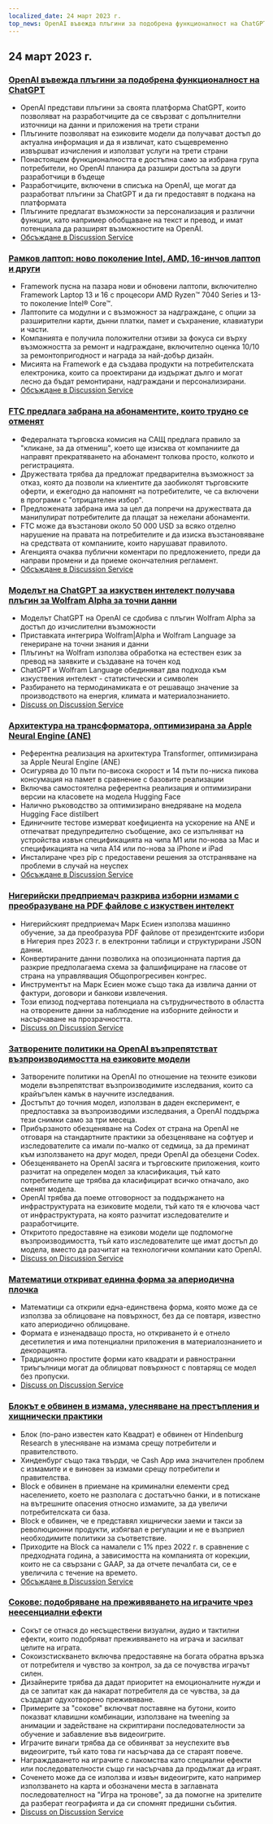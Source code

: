 ```yaml
---
localized_date: 24 март 2023 г.
top_news: OpenAI въвежда плъгини за подобрена функционалност на ChatGPT
---
```




<CallToAction />

<Steps>

## 24 март 2023 г.

### [OpenAI въвежда плъгини за подобрена функционалност на ChatGPT](https://openai.com/blog/chatgpt-plugins)

- OpenAI представи плъгини за своята платформа ChatGPT, които позволяват на разработчиците да се свързват с допълнителни източници на данни и приложения на трети страни
- Плъгините позволяват на езиковите модели да получават достъп до актуална информация и да я извличат, като същевременно извършват изчисления и използват услуги на трети страни
- Понастоящем функционалността е достъпна само за избрана група потребители, но OpenAI планира да разшири достъпа за други разработчици в бъдеще
- Разработчиците, включени в списъка на OpenAI, ще могат да разработват плъгини за ChatGPT и да ги предоставят в подкана на платформата
- Плъгините предлагат възможности за персонализация и различни функции, като например обобщаване на текст и превод, и имат потенциала да разширят възможностите на OpenAI.
- [Обсъждане в Discussion Service](http://news.ycombinator.com/item?id=35277677)

### [Рамков лаптоп: ново поколение Intel, AMD, 16-инчов лаптоп и други](https://frame.work/)

- Framework пусна на пазара нови и обновени лаптопи, включително Framework Laptop 13 и 16 с процесори AMD Ryzen™ 7040 Series и 13-то поколение Intel® Core™.
- Лаптопите са модулни и с възможност за надграждане, с опции за разширителни карти, дънни платки, памет и съхранение, клавиатури и части.
- Компанията е получила положителни отзиви за фокуса си върху възможността за ремонт и надграждане, включително оценка 10/10 за ремонтопригодност и награда за най-добър дизайн.
- Мисията на Framework е да създава продукти на потребителската електроника, които са проектирани да издържат дълго и могат лесно да бъдат ремонтирани, надграждани и персонализирани.
- [Обсъждане в Discussion Service](http://news.ycombinator.com/item?id=35277660)

### [FTC предлага забрана на абонаментите, които трудно се отменят](https://www.theverge.com/2023/3/23/23652373/ftc-click-to-cancel-subscription-service-dark-patterns-ban)

- Федералната търговска комисия на САЩ предлага правило за "кликане, за да отмениш", което ще изисква от компаниите да направят прекратяването на абонамент толкова просто, колкото и регистрацията.
- Дружествата трябва да предложат предварителна възможност за отказ, която да позволи на клиентите да заобиколят търговските оферти, и ежегодно да напомнят на потребителите, че са включени в програми с "отрицателен избор".
- Предложената забрана има за цел да попречи на дружествата да манипулират потребителите да плащат за нежелани абонаменти.
- FTC може да възстанови около 50 000 USD за всяко отделно нарушение на правата на потребителите и да изиска възстановяване на средствата от компаниите, които нарушават правилото.
- Агенцията очаква публични коментари по предложението, преди да направи промени и да приеме окончателния регламент.
- [Обсъждане в Discussion Service](http://news.ycombinator.com/item?id=35274519)

### [Моделът на ChatGPT за изкуствен интелект получава плъгин за Wolfram Alpha за точни данни](https://writings.stephenwolfram.com/2023/03/chatgpt-gets-its-wolfram-superpowers/)

- Моделът ChatGPT на OpenAI се сдобива с плъгин Wolfram Alpha за достъп до изчислителни възможности
- Приставката интегрира Wolfram|Alpha и Wolfram Language за генериране на точни знания и данни
- Плъгинът на Wolfram използва обработка на естествен език за превод на заявките и създаване на точен код
- ChatGPT и Wolfram Language обединяват два подхода към изкуствения интелект - статистически и символен
- Разбирането на термодинамиката е от решаващо значение за производството на енергия, климата и материалознанието.
- [Discuss on Discussion Service](http://news.ycombinator.com/item?id=35277925)

### [Архитектура на трансформатора, оптимизирана за Apple Neural Engine (ANE)](https://github.com/apple/ml-ane-transformers)

- Референтна реализация на архитектура Transformer, оптимизирана за Apple Neural Engine (ANE)
- Осигурява до 10 пъти по-висока скорост и 14 пъти по-ниска пикова консумация на памет в сравнение с базовите реализации
- Включва самостоятелна референтна реализация и оптимизирани версии на класовете на модела Hugging Face
- Налично ръководство за оптимизирано внедряване на модела Hugging Face distilbert
- Единичните тестове измерват коефициента на ускорение на ANE и отпечатват предупредително съобщение, ако се изпълняват на устройства извън спецификацията на чипа M1 или по-нова за Mac и спецификацията на чипа A14 или по-нова за iPhone и iPad
- Инсталиране чрез pip с предоставени решения за отстраняване на проблеми в случай на неуспех
- [Обсъждане в Discussion Service](http://news.ycombinator.com/item?id=35282325)

### [Нигерийски предприемач разкрива изборни измами с преобразуване на PDF файлове с изкуствен интелект](https://markessien.com/posts/drama_of_transcription/)

- Нигерийският предприемач Марк Есиен използва машинно обучение, за да преобразува PDF файлове от президентските избори в Нигерия през 2023 г. в електронни таблици и структурирани JSON данни.
- Конвертираните данни позволиха на опозиционната партия да разкрие предполагаема схема за фалшифициране на гласове от страна на управляващия Общопрогресивен конгрес.
- Инструментът на Марк Есиен може също така да извлича данни от фактури, договори и банкови извлечения.
- Този епизод подчертава потенциала на сътрудничеството в областта на отворените данни за наблюдение на изборните дейности и насърчаване на прозрачността.
- [Discuss on Discussion Service](http://news.ycombinator.com/item?id=35272227)

### [Затворените политики на OpenAI възпрепятстват възпроизводимостта на езиковите модели](https://aisnakeoil.substack.com/p/openais-policies-hinder-reproducible)

- Затворените политики на OpenAI по отношение на техните езикови модели възпрепятстват възпроизводимите изследвания, които са крайъгълен камък в научните изследвания.
- Достъпът до точния модел, използван в даден експеримент, е предпоставка за възпроизводими изследвания, а OpenAI поддържа тези снимки само за три месеца.
- Прибързаното обезценяване на Codex от страна на OpenAI не отговаря на стандартните практики за обезценяване на софтуер и изследователите са имали по-малко от седмица, за да преминат към използването на друг модел, преди OpenAI да обезцени Codex.
- Обезценяването на OpenAI засяга и търговските приложения, които разчитат на определен модел за класификация, тъй като потребителите ще трябва да класифицират всичко отначало, ако сменят модела.
- OpenAI трябва да поеме отговорност за поддържането на инфраструктурата на езиковите модели, тъй като тя е ключова част от инфраструктурата, на която разчитат изследователите и разработчиците.
- Откритото предоставяне на езикови модели ще подпомогне възпроизводимостта, тъй като изследователите ще имат достъп до модела, вместо да разчитат на технологични компании като OpenAI.
- [Discuss on Discussion Service](http://news.ycombinator.com/item?id=35269304)

### [Математици откриват единна форма за апериодична плочка](https://www.newscientist.com/article/2365363-mathematicians-discover-shape-that-can-tile-a-wall-and-never-repeat/)

- Математици са открили една-единствена форма, която може да се използва за облицоване на повърхност, без да се повтаря, известно като апериодично облицоване.
- Формата е изненадващо проста, но откриването ѝ е отнело десетилетия и има потенциални приложения в материалознанието и декорацията.
- Традиционно простите форми като квадрати и равностранни триъгълници могат да облицоват повърхност с повтарящ се модел без пропуски.
- [Discuss on Discussion Service](http://news.ycombinator.com/item?id=35273707)

### [Блокът е обвинен в измама, улесняване на престъпления и хищнически практики](https://hindenburgresearch.com/block/)

- Блок (по-рано известен като Квадрат) е обвинен от Hindenburg Research в улесняване на измама срещу потребители и правителството.
- Хинденбург също така твърди, че Cash App има значителен проблем с измамите и е виновен за измами срещу потребители и правителства.
- Block е обвинен в приемане на криминални елементи сред населението, което не разполага с достатъчно банки, и в потискане на вътрешните опасения относно измамите, за да увеличи потребителската си база.
- Block е обвинен, че е представял хищнически заеми и такси за революционни продукти, избягвал е регулации и не е възприел необходимите политики за съответствие.
- Приходите на Block са намалели с 1% през 2022 г. в сравнение с предходната година, а зависимостта на компанията от корекции, които не са свързани с GAAP, за да отчете печалбата си, се е увеличила с течение на времето.
- [Обсъждане в Discussion Service](http://news.ycombinator.com/item?id=35273782)

### [Сокове: подобряване на преживяването на играчите чрез неесенциални ефекти](https://garden.bradwoods.io/notes/design/juice)

- Сокът се отнася до несъществени визуални, аудио и тактилни ефекти, които подобряват преживяването на играча и засилват целите на играта.
- Сокоизстискването включва предоставяне на богата обратна връзка от потребителя и чувство за контрол, за да се почувства играчът силен.
- Дизайнерите трябва да дадат приоритет на емоционалните нужди и да се запитат как да накарат потребителя да се чувства, за да създадат одухотворено преживяване.
- Примерите за "сокове" включват поставяне на бутони, които показват клавишни комбинации, използване на tweening за анимации и задействане на скриптирани последователности за обучение и забавление във видеоигрите.
- Играчите винаги трябва да се обвиняват за неуспехите във видеоигрите, тъй като това ги насърчава да се стараят повече.
- Награждаването на играчите с лакомства като специални ефекти или последователности също ги насърчава да продължат да играят.
- Соченето може да се използва и извън видеоигрите, като например използването на карта и обозначени места в заглавната последователност на "Игра на тронове", за да помогне на зрителите да разберат географията и да си спомнят предишни събития.
- [Discuss on Discussion Service](http://news.ycombinator.com/item?id=35273139)

</Steps>
